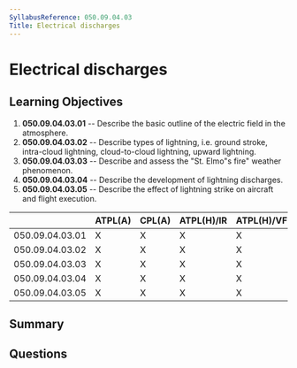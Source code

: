 ```yaml
---
SyllabusReference: 050.09.04.03
Title: Electrical discharges
---
```


# Electrical discharges

## Learning Objectives

1. **050.09.04.03.01** -- Describe the basic outline of the electric field in the
   atmosphere.
2. **050.09.04.03.02** -- Describe types of lightning, i.e. ground stroke,
   intra-cloud lightning, cloud-to-cloud lightning, upward lightning.
3. **050.09.04.03.03** -- Describe and assess the "St. Elmo"s fire" weather
   phenomenon.
4. **050.09.04.03.04** -- Describe the development of lightning discharges.
5. **050.09.04.03.05** -- Describe the effect of lightning strike on aircraft and
   flight execution.

|                 | ATPL(A) | CPL(A) | ATPL(H)/IR | ATPL(H)/VFR | CPL(H) | IR  | CBIR(A) |
| --------------- | ------- | ------ | ---------- | ----------- | ------ | --- | ------- |
| 050.09.04.03.01 | X       | X      | X          | X           | X      | X   | X       |
| 050.09.04.03.02 | X       | X      | X          | X           | X      | X   | X       |
| 050.09.04.03.03 | X       | X      | X          | X           | X      | X   | X       |
| 050.09.04.03.04 | X       | X      | X          | X           | X      | X   | X       |
| 050.09.04.03.05 | X       | X      | X          | X           | X      | X   | X       |

## Summary

## Questions
